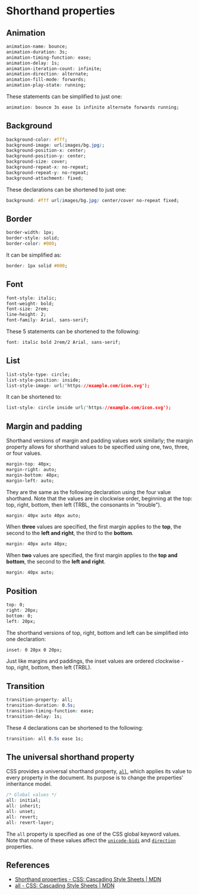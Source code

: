 # Shorthand properties

## Animation

```css
animation-name: bounce;
animation-duration: 3s;
animation-timing-function: ease;
animation-delay: 1s;
animation-iteration-count: infinite;
animation-direction: alternate;
animation-fill-mode: forwards;
animation-play-state: running;
```

These statements can be simplified to just one:

```css
animation: bounce 3s ease 1s infinite alternate forwards running;
```

## Background

```css
background-color: #fff;
background-image: url(images/bg.jpg);
background-position-x: center;
background-position-y: center;
background-size: cover;
background-repeat-x: no-repeat;
background-repeat-y: no-repeat;
background-attachment: fixed;
```

These declarations can be shortened to just one:

```css
background: #fff url(images/bg.jpg) center/cover no-repeat fixed;
```

## Border

```css
border-width: 1px;
border-style: solid;
border-color: #000;
```

It can be simplified as:

```css
border: 1px solid #000;
```

## Font

```css
font-style: italic;
font-weight: bold;
font-size: 2rem;
line-height: 2;
font-family: Arial, sans-serif;
```

These 5 statements can be shortened to the following:

```css
font: italic bold 2rem/2 Arial, sans-serif;
```

## List

```css
list-style-type: circle;
list-style-position: inside;
list-style-image: url('https://example.com/icon.svg');
```

It can be shortened to:

```css
list-style: circle inside url('https://example.com/icon.svg');
```

## Margin and padding

Shorthand versions of margin and padding values work similarly; the margin property allows for shorthand values to be specified using one, two, three, or four values.

```css
margin-top: 40px;
margin-right: auto;
margin-bottom: 40px;
margin-left: auto;
```

They are the same as the following declaration using the four value shorthand. Note that the values are in clockwise order, beginning at the top: top, right, bottom, then left (TRBL, the consonants in "trouble").

```css
margin: 40px auto 40px auto;
```

When **three** values are specified, the first margin applies to the **top**, the second to the **left and right**, the third to the **bottom**.

```css
margin: 40px auto 40px;
```

When **two** values are specified, the first margin applies to the **top and bottom**, the second to the **left and right**.

```css
margin: 40px auto;
```

## Position

```css
top: 0;
right: 20px;
bottom: 0;
left: 20px;
```

The shorthand versions of top, right, bottom and left can be simplified into one declaration:

```css
inset: 0 20px 0 20px;
```

Just like margins and paddings, the inset values are ordered clockwise - top, right, bottom, then left (TRBL).

## Transition

```css
transition-property: all;
transition-duration: 0.5s;
transition-timing-function: ease;
transition-delay: 1s;
```

These 4 declarations can be shortened to the following:

```css
transition: all 0.5s ease 1s;
```

## The universal shorthand property

CSS provides a universal shorthand property, [`all`](https://developer.mozilla.org/en-US/docs/Web/CSS/all), which applies its value to every property in the document. Its purpose is to change the properties' inheritance model.

```css
/* Global values */
all: initial;
all: inherit;
all: unset;
all: revert;
all: revert-layer;
```

The `all` property is specified as one of the CSS global keyword values. Note that none of these values affect the [`unicode-bidi`](https://developer.mozilla.org/en-US/docs/Web/CSS/unicode-bidi) and [`direction`](https://developer.mozilla.org/en-US/docs/Web/CSS/direction) properties.

## References

- [Shorthand properties - CSS: Cascading Style Sheets | MDN](https://developer.mozilla.org/en-US/docs/Web/CSS/Shorthand_properties)
- [all - CSS: Cascading Style Sheets | MDN](https://developer.mozilla.org/en-US/docs/Web/CSS/all)
